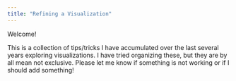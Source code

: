 ```yaml
---
title: "Refining a Visualization"
---
```


Welcome!  

This is a collection of tips/tricks I have accumulated over the last several years exploring visualizations.  I have tried organizing these, but they are by all mean not exclusive.  Please let me know if something is not working or if I should add something!